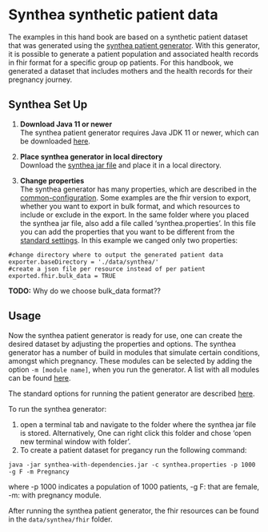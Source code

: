 # Synthea synthetic patient data
The examples in this hand book are based on a synthetic patient dataset that was generated using the [synthea patient generator](https://github.com/synthetichealth/synthea). With this generator, it is possible to generate a patient population and associated health records in fhir format for a specific group op patients. For this handbook, we generated a dataset that includes mothers and the health records for their pregnancy journey.

## Synthea Set Up
1. **Download Java 11 or newer**  
The synthea patient generator requires Java JDK 11 or newer, which can be downloaded [here](https://www.oracle.com/nl/java/technologies/javase/jdk11-archive-downloads.html).

2. **Place synthea generator in local directory**   
Download the [synthea jar file](https://github.com/synthetichealth/synthea/releases/download/master-branch-latest/synthea-with-dependencies.jar) and place it in a local directory. 

3. **Change properties**  
The synthea generator has many properties, which are described in the [common-configuration](https://github.com/synthetichealth/synthea/wiki/Common-Configuration). Some examples are the fhir version to export, whether you want to export in bulk format, and which resources to include or exclude in the export.
In the same folder where you placed the synthea jar file, also add a file called 'synthea.properties'. In this file you can add the properties that you want to be different from the [standard settings](https://github.com/synthetichealth/synthea/blob/master/src/main/resources/synthea.properties). In this example we canged only two properties:  
```.python
#change directory where to output the generated patient data
exporter.baseDirectory = './data/synthea/'
#create a json file per resource instead of per patient
exported.fhir.bulk_data = TRUE 
```

**TODO:** Why do we choose bulk_data format??

## Usage
Now the synthea patient generator is ready for  use, one can create the desired dataset by adjusting the properties and options. The synthea generator has a number of build in modules that simulate certain conditions, amongst which pregnancy. These modules can be selected by adding the option ```-m [module name]```, when you run the generator. A list with all modules can be found [here](https://github.com/synthetichealth/synthea/wiki/Module-Gallery).

The standard options for running the patient generator are described [here](https://github.com/synthetichealth/synthea/wiki/Basic-Setup-and-Running).

To run the synthea generator:

1. open a terminal tab and navigate to the folder where the synthea jar file is stored. Alternatively, One can right click this folder and chose 'open new terminal window with folder'. 
2. To create a patient dataset for pregancy run the following command:
```.python
java -jar synthea-with-dependencies.jar -c synthea.properties -p 1000 -g F -m Pregnancy
```
where -p 1000 indicates a population of 1000 patients, -g F: that are female, -m: with pregnancy module.

After running the synthea patient generator, the fhir resources can be found in the ```data/synthea/fhir``` folder.
